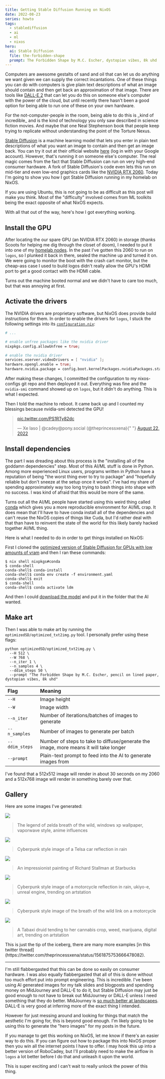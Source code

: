 ```yaml
---
title: Getting Stable Diffusion Running on NixOS
date: 2022-08-23
series: howto
tags:
  - stablediffusion
  - ai
  - ml
  - nixos
hero:
  ai: Stable Diffusion
  file: the-forbidden-shape
  prompt: The Forbidden Shape by M.C. Escher, dystopian vibes, 8k uhd
---
```


Computers are awesome gestalts of sand and oil that can let us do anything we
want given we can supply the correct incantations. One of these things you can
do with computers is give plain text descriptions of what an image should
contain and then get back an approximation of that image. There are tools like
[DALL-E 2](https://openai.com/dall-e-2/) that can let you do this on someone
else's computer with the power of the cloud, but until recently there hasn't
been a good option for being able to run one of these on your own hardware.

<XeblogConv name="Mara" mood="hacker">
  For the not-computer-people in the room, being able to do this is _kind of
  incredible_ and is the kind of technology you only saw described in science
  fiction movies. And maybe that one Neal Stephenson book that people keep
  trying to replicate without understanding the point of the Torture Nexus.
</XeblogConv>

[Stable Diffusion](https://stability.ai/blog/stable-diffusion-public-release) is
a machine learning model that lets you enter in plain text descriptions of what
you want an image to contain and then get an image back. You can try it out at
their official website [here](https://beta.dreamstudio.ai/) (log in with your
Google account). However, that's running it on someone else's computer. The real
magic comes from the fact that Stable Diffusion can run on very high-end
consumer hardware. A fork of Stable Diffusion's code even lets this run on
mid-tier and even low-end graphics cards like the [NVIDIA RTX
2060](https://www.techpowerup.com/gpu-specs/geforce-rtx-2060.c3310). Today I'm
going to show you how I got Stable Diffusion running in my homelab on NixOS.

<XeblogConv name="Cadey" mood="coffee">
  If you are using Ubuntu, this is not going to be as difficult as this post
  will make you think. Most of the "difficulty" involved comes from ML toolkits
  being the exact opposite of what NixOS expects.
</XeblogConv>

With all that out of the way, here's how I got everything working.

## Install the GPU

After locating the our spare GPU (an NVIDIA RTX 2060) in storage (thanks Scoots
for helping me dig through the closet of doom), I needed to put it into one of
my [homelab nodes](https://xeiaso.net/blog/my-homelab-2021-06-08). In the past
I've gotten this 2060 to run on `logos`, so I plunked it back in there, sealed
the machine up and turned it on. We were going to monitor the boot with the
crash cart monitor, but the cheap-ass case I used to build logos didn't really
allow the GPU's HDMI port to get a good contact with the HDMI cable.

Turns out the machine booted normal and we didn't have to care too much, but
that was annoying at first.

## Activate the drivers

The NVIDIA drivers are proprietary software, but NixOS does provide build
instructions for them. In order to enable the drivers for `logos`, I stuck the
following settings into its
[`configuration.nix`](https://tulpa.dev/cadey/nixos-configs/commit/72a43e184a0987550455079c62e581fdd89a5356):

```nix
# ...

# enable unfree packages like the nvidia driver
nixpkgs.config.allowUnfree = true;

# enable the nvidia driver
services.xserver.videoDrivers = [ "nvidia" ];
hardware.opengl.enable = true;
hardware.nvidia.package = config.boot.kernelPackages.nvidiaPackages.stable;
```

After making these changes, I committed the configuration to my nixos-configs
git repo and then deployed it out. Everything was fine and the `nvidia-smi`
command showed up on `logos`, but it didn't do anything. This is what I
expected.

Then I told the machine to reboot. It came back up and I counted my blessings
because nvidia-smi detected the GPU!

<blockquote class="twitter-tweet" data-conversation="none">
  <p lang="zxx" dir="ltr">
    <a href="https://t.co/PS1RTy82dc">pic.twitter.com/PS1RTy82dc</a>
  </p>
  &mdash; Xe Iaso | @cadey@pony.social (@theprincessxena){" "}
  <a href="https://twitter.com/theprincessxena/status/1561865439914893315?ref_src=twsrc%5Etfw">
    August 22, 2022
  </a>
</blockquote> <script
  async
  src="https://platform.twitter.com/widgets.js"
  charset="utf-8"
></script>

## Install dependencies

The part I was dreading about this process is the "installing all of the goddamn
dependencies" step. Most of this AI/ML stuff is done in Python. Among more
experienced Linux users, programs written in Python have a reputation of being
"the worst thing ever to try to package" and "hopefully reliable but don't
sneeze at the setup once it works". I've had my share of spending approximately
way too long trying to bash things into shape with no success. I was kind of
afraid that this would be more of the same.

Turns out all the AI/ML people have started using this weird thing called
[conda](https://docs.conda.io/en/latest/) which gives you a more reproducible
environment for AI/ML crap. It does mean that I'll have to have conda install
all of the dependencies and can't reuse the NixOS copies of things like Cuda,
but I'd rather deal with that than have to reinvent the state of the world for
this likely barely hacked together AI/ML thing.

Here is what I needed to do in order to get things installed on NixOS:

First I cloned the [optimized version of Stable Diffusion for GPUs with low
amounts of vram](https://github.com/basujindal/stable-diffusion) and then I ran
these commands:

```
$ nix shell nixpkgs#conda
$ conda-shell
conda-shell$ conda-install
conda-shell$ conda env create -f environment.yaml
conda-shell$ exit
$ conda-shell
conda-shell$ conda activate ldm
```

And then I could [download the
model](https://github.com/CompVis/stable-diffusion#weights) and put it in the
folder that the AI wanted.

## Make art

Then I was able to make art by running the `optimizedSD/optimized_txt2img.py`
tool. I personally prefer using these flags:

```
python optimizedSD/optimized_txt2img.py \
  --H 512 \
  --W 768 \
  --n_iter 1 \
  --n_samples 4 \
  --ddim_steps 50 \
  --prompt "The Forbidden Shape by M.C. Escher, pencil on lined paper, dystopian vibes, 8k uhd"
```

| Flag           | Meaning                                                                               |
| :------------- | :------------------------------------------------------------------------------------ |
| `--H`          | Image height                                                                          |
| `--W`          | Image width                                                                           |
| `--n_iter`     | Number of iterations/batches of images to generate                                    |
| `--n_samples`  | Number of images to generate per batch                                                |
| `--ddim_steps` | Number of steps to take to diffuse/generate the image, more means it will take longer |
| `--prompt`     | Plain-text prompt to feed into the AI to generate images from                         |

I've found that a 512x512 image will render in about 30 seconds on my 2060 and a
512x768 image will render in something barely over that.

## Gallery

Here are some images I've generated:

![](https://cdn.xeiaso.net/file/christine-static/blog/ai/zelda-botw-vaporwave.png)

> The legend of zelda breath of the wild, windows xp wallpaper, vaporwave style,
> anime influences

![](https://cdn.xeiaso.net/file/christine-static/blog/ai/cyberpunk-tesla.png)

> Cyberpunk style image of a Telsa car reflection in rain

![](https://cdn.xeiaso.net/file/christine-static/blog/ai/impressionist-painting-stallman-starbucks.png)

> An impressionist painting of Richard Stallman at Starbucks

![](https://cdn.xeiaso.net/file/christine-static/blog/ai/cyberpunk-motorcycle-ukiyo-e.png)

> Cyberpunk style image of a motorcycle reflection in rain, ukiyo-e, unreal
> engine, trending on artstation

![](https://cdn.xeiaso.net/file/christine-static/blog/ai/cyberpunk-botw-motorcycle.png)

> Cyberpunk style image of the breath of the wild link on a motorcycle

![](https://cdn.xeiaso.net/file/christine-static/blog/ai/tabaxi-cannabis-druid.png)

> A Tabaxi druid tending to her cannabis crop, weed, marijuana, digital art,
> trending on artstation

<XeblogConv name="Mara" mood="hacker">
  This is just the tip of the iceberg, there are many more examples [in this
  twitter
  thread](https://twitter.com/theprincessxena/status/1561875753666478082).
</XeblogConv>

---

I'm still flabbergasted that this can be done so easily on consumer hardware. I
was also equally flabbergasted that all of this is done without too much effort
put into prompt engineering. This is incredible. I've been using AI generated
images for my talk slides and blogposts and spending money on MidJourney and
DALL-E to do it, but Stable Diffusion may just be good enough to not have to
break out MidJourney or DALL-E unless I need something that they do better.
MidJourney is [so much better at
landscapes](https://cdn.xeiaso.net/file/christine-static/hero/colorful-bliss.webp).
DALL-E is very good at inferring more of the exact thing I intended.

However for just messing around and looking for things that match the aesthetic
I'm going for, this is beyond good enough. I'm likely going to be using this to
generate the "hero images" for my posts in the future.

If you manage to get this working on NixOS, let me know if there's an easier way
to do this. If you can figure out how to package this into NixOS proper then you
win all the internet points I have to offer. I may hook this up into a better
version of RoboCadey, but I'll probably need to make the airflow in `logos` a
lot better before I do that and unleash it upon the world.

This is super exciting and I can't wait to really unlock the power of this thing.
